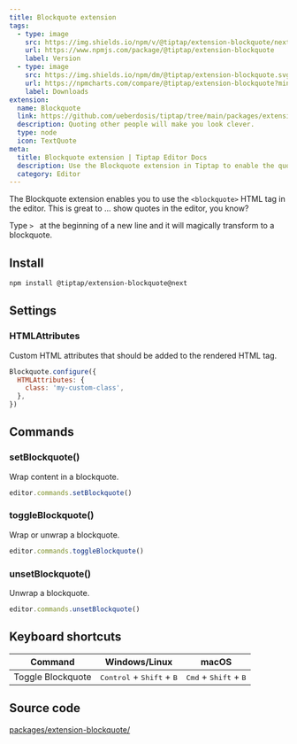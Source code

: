 ```yaml
---
title: Blockquote extension
tags:
  - type: image
    src: https://img.shields.io/npm/v/@tiptap/extension-blockquote/next?label=version
    url: https://www.npmjs.com/package/@tiptap/extension-blockquote
    label: Version
  - type: image
    src: https://img.shields.io/npm/dm/@tiptap/extension-blockquote.svg
    url: https://npmcharts.com/compare/@tiptap/extension-blockquote?minimal=true
    label: Downloads
extension:
  name: Blockquote
  link: https://github.com/ueberdosis/tiptap/tree/main/packages/extension-blockquote
  description: Quoting other people will make you look clever.
  type: node
  icon: TextQuote
meta:
  title: Blockquote extension | Tiptap Editor Docs
  description: Use the Blockquote extension in Tiptap to enable the quote HTML tag in the editor. Learn more in our docs!
  category: Editor
---
```



The Blockquote extension enables you to use the `<blockquote>` HTML tag in the editor. This is great to … show quotes in the editor, you know?

Type <code>&gt;&nbsp;</code> at the beginning of a new line and it will magically transform to a blockquote.

<CodeDemo path="/Nodes/Blockquote" />

## Install

```bash
npm install @tiptap/extension-blockquote@next
```

## Settings

### HTMLAttributes

Custom HTML attributes that should be added to the rendered HTML tag.

```js
Blockquote.configure({
  HTMLAttributes: {
    class: 'my-custom-class',
  },
})
```

## Commands

### setBlockquote()

Wrap content in a blockquote.

```js
editor.commands.setBlockquote()
```

### toggleBlockquote()

Wrap or unwrap a blockquote.

```js
editor.commands.toggleBlockquote()
```

### unsetBlockquote()

Unwrap a blockquote.

```js
editor.commands.unsetBlockquote()
```

## Keyboard shortcuts

| Command           | Windows/Linux                                        | macOS                                            |
| ----------------- | ---------------------------------------------------- | ------------------------------------------------ |
| Toggle Blockquote | <kbd>Control</kbd> + <kbd>Shift</kbd> + <kbd>B</kbd> | <kbd>Cmd</kbd> + <kbd>Shift</kbd> + <kbd>B</kbd> |

## Source code

[packages/extension-blockquote/](https://github.com/ueberdosis/tiptap/blob/main/packages/extension-blockquote/)

